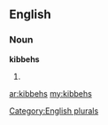 ==English==

===Noun===
'''kibbehs'''

# {{plural of|[[kibbeh]]}}

[[Category:English plurals]]

[[ar:kibbehs]]
[[my:kibbehs]]